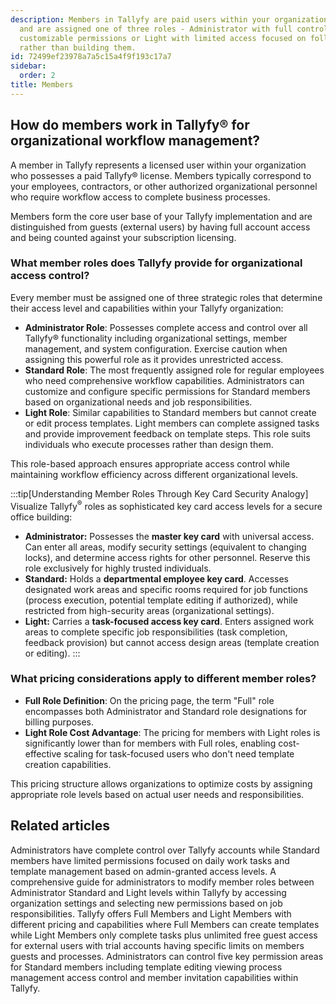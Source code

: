 ```yaml
---
description: Members in Tallyfy are paid users within your organization who have licenses
  and are assigned one of three roles - Administrator with full control Standard with
  customizable permissions or Light with limited access focused on following processes
  rather than building them.
id: 72499ef23978a7a5c15a4f9f193c17a7
sidebar:
  order: 2
title: Members
---
```


## How do members work in Tallyfy® for organizational workflow management?

A member in Tallyfy represents a licensed user within your organization who possesses a paid Tallyfy® license. Members typically correspond to your employees, contractors, or other authorized organizational personnel who require workflow access to complete business processes.

Members form the core user base of your Tallyfy implementation and are distinguished from guests (external users) by having full account access and being counted against your subscription licensing.

### What member roles does Tallyfy provide for organizational access control?

Every member must be assigned one of three strategic roles that determine their access level and capabilities within your Tallyfy organization:

- **Administrator Role**: Possesses complete access and control over all Tallyfy® functionality including organizational settings, member management, and system configuration. Exercise caution when assigning this powerful role as it provides unrestricted access.
- **Standard Role**: The most frequently assigned role for regular employees who need comprehensive workflow capabilities. Administrators can customize and configure specific permissions for Standard members based on organizational needs and job responsibilities.
- **Light Role**: Similar capabilities to Standard members but cannot create or edit process templates. Light members can complete assigned tasks and provide improvement feedback on template steps. This role suits individuals who execute processes rather than design them.

This role-based approach ensures appropriate access control while maintaining workflow efficiency across different organizational levels.

:::tip[Understanding Member Roles Through Key Card Security Analogy]
Visualize Tallyfy<sup>®</sup> roles as sophisticated key card access levels for a secure office building:

- **Administrator:** Possesses the **master key card** with universal access. Can enter all areas, modify security settings (equivalent to changing locks), and determine access rights for other personnel. Reserve this role exclusively for highly trusted individuals.
- **Standard:** Holds a **departmental employee key card**. Accesses designated work areas and specific rooms required for job functions (process execution, potential template editing if authorized), while restricted from high-security areas (organizational settings).
- **Light:** Carries a **task-focused access key card**. Enters assigned work areas to complete specific job responsibilities (task completion, feedback provision) but cannot access design areas (template creation or editing).
:::

### What pricing considerations apply to different member roles?

*   **Full Role Definition**: On the pricing page, the term "Full" role encompasses both Administrator and Standard role designations for billing purposes.
*   **Light Role Cost Advantage**: The pricing for members with Light roles is significantly lower than for members with Full roles, enabling cost-effective scaling for task-focused users who don't need template creation capabilities.

This pricing structure allows organizations to optimize costs by assigning appropriate role levels based on actual user needs and responsibilities.



<PageTree />


## Related articles
<CardGrid>
<LinkTitleCard header="<b>Members > Standard and Admin members</b>" href="/products/pro/documenting/members/standard-admin-members/" > Administrators have complete control over Tallyfy accounts while Standard members have limited permissions focused on daily work tasks and template management based on admin-granted access levels. </LinkTitleCard>
<LinkTitleCard header="<b>Members > Change the role of a member</b>" href="/products/pro/documenting/members/how-can-i-change-a-members-role-in-tallyfy/" > A comprehensive guide for administrators to modify member roles between Administrator Standard and Light levels within Tallyfy by accessing organization settings and selecting new permissions based on job responsibilities. </LinkTitleCard>
<LinkTitleCard header="<b>Billing > Tallyfy's Account and Member Limits</b>" href="/products/pro/settings/billing/what-are-tallyfys-account-and-member-limits/" > Tallyfy offers Full Members and Light Members with different pricing and capabilities where Full Members can create templates while Light Members only complete tasks plus unlimited free guest access for external users with trial accounts having specific limits on members guests and processes. </LinkTitleCard>
<LinkTitleCard header="<b>Members > Manage member permissions</b>" href="/products/pro/documenting/members/how-do-i-manage-member-permissions-in-tallyfy/" > Administrators can control five key permission areas for Standard members including template editing viewing process management access control and member invitation capabilities within Tallyfy. </LinkTitleCard>
</CardGrid>